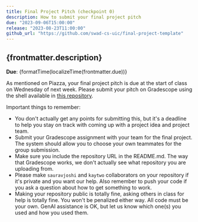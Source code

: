 ```yaml
---
title: Final Project Pitch (checkpoint 0)
description: How to submit your final project pitch
due: "2023-09-06T15:00:00"
release: "2023-08-23T11:00:00"
github_url: "https://github.com/swad-cs-uic/final-project-template"
---
```



## {frontmatter.description}

**Due**: {formatTime(localizeTime(frontmatter.due))}

As mentioned on Piazza, your final project pitch is due at the start of class on
Wednesday of next week. Please submit your pitch on Gradescope using the shell
available in <a href={frontmatter.github_url}>this repository</a>.

Important things to remember:

- You don't actually get any points for submitting this, but it's a deadline to
  help you stay on track with coming up with a project idea and project team.
- Submit your Gradescope assignment with your team for the final project. The
  system should allow you to choose your own teammates for the group submission.
- Make sure you include the repository URL in the README.md. The way that
  Gradescope works, we don't actually see what repository you are uploading
  from.
- Please make `sauravjoshi` and `kaytwo` collaborators on your repository if
  it's private and you want our help. Also remember to push your code if you ask
  a question about how to get something to work.
- Making your repository public is totally fine, asking others in class for help
  is totally fine. You won't be penalized either way. All code must be your own.
  GenAI assistance is OK, but let us know which one(s) you used and how you used
  them.
